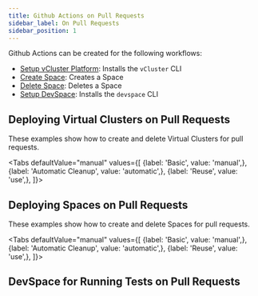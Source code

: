 ```yaml
---
title: Github Actions on Pull Requests
sidebar_label: On Pull Requests
sidebar_position: 1
---
```






Github Actions can be created for the following workflows:
- [Setup vCluster Platform](https://github.com/loft-sh/setup-vcluster): Installs the `vCluster` CLI
- [Create Space](https://github.com/loft-sh/create-space): Creates a Space
- [Delete Space](https://github.com/loft-sh/delete-space): Deletes a Space
- [Setup DevSpace](https://github.com/loft-sh/setup-devspace): Installs the `devspace` CLI

## Deploying Virtual Clusters on Pull Requests

These examples show how to create and delete Virtual Clusters for pull requests.

<Tabs
    defaultValue="manual"
    values={[
        {label: 'Basic', value: 'manual',},
        {label: 'Automatic Cleanup', value: 'automatic',},
        {label: 'Reuse', value: 'use',},
    ]}>
    <TabItem value="manual">
        <PartialIntegrationsVclusterPullRequestManual/>
    </TabItem>
    <TabItem value="use">
        <PartialIntegrationsVclusterPullRequestUse/>
    </TabItem>
</Tabs>

## Deploying Spaces on Pull Requests

These examples show how to create and delete Spaces for pull requests.

<Tabs
    defaultValue="manual"
    values={[
        {label: 'Basic', value: 'manual',},
        {label: 'Automatic Cleanup', value: 'automatic',},
        {label: 'Reuse', value: 'use',},
    ]}>
    <TabItem value="manual">
        <PartialIntegrationsSpacePullRequestManual/>
    </TabItem>
    <TabItem value="automatic">
        <PartialIntegrationsSpacePullRequestAutomatic/>
    </TabItem>
    <TabItem value="use">
        <PartialIntegrationsSpacePullRequestReuse/>
    </TabItem>
</Tabs>

## DevSpace for Running Tests on Pull Requests

<PartialIntegrationsPullRequestDevspace/>
